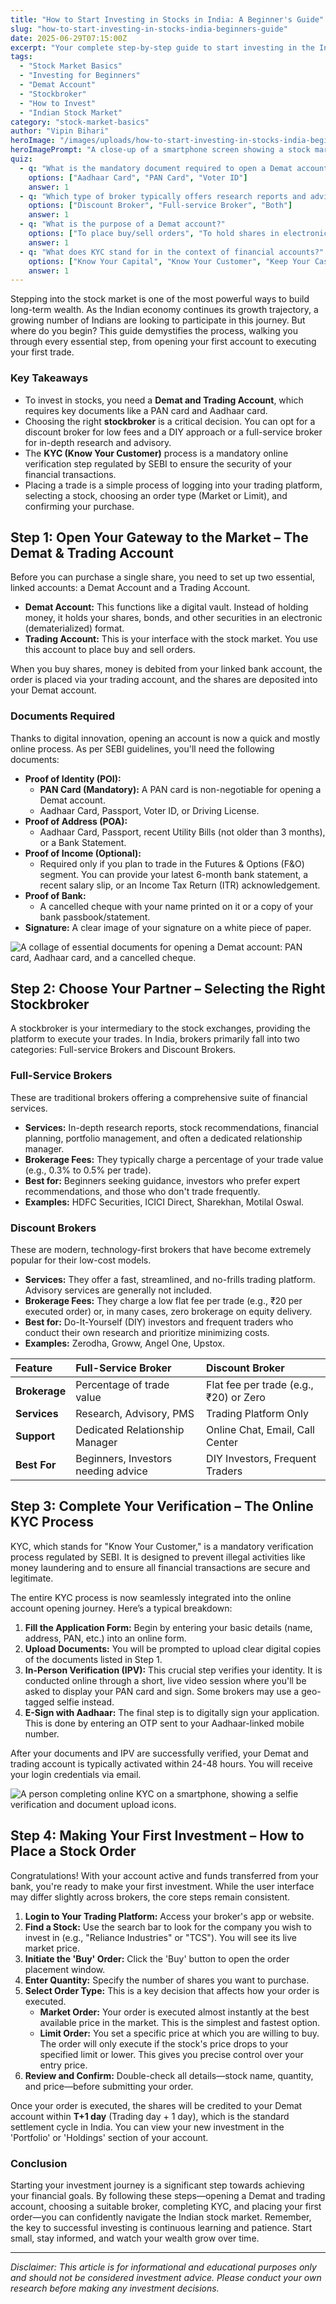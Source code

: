 ```yaml
---
title: "How to Start Investing in Stocks in India: A Beginner's Guide"
slug: "how-to-start-investing-in-stocks-india-beginners-guide"
date: 2025-06-29T07:15:00Z
excerpt: "Your complete step-by-step guide to start investing in the Indian stock market. Learn how to open a Demat account, choose a broker, complete KYC, and place your first trade."
tags:
  - "Stock Market Basics"
  - "Investing for Beginners"
  - "Demat Account"
  - "Stockbroker"
  - "How to Invest"
  - "Indian Stock Market"
category: "stock-market-basics"
author: "Vipin Bihari"
heroImage: "/images/uploads/how-to-start-investing-in-stocks-india-beginners-guide/hero-image.jpg"
heroImagePrompt: "A close-up of a smartphone screen showing a stock market trading app with charts and graphs, held by a person in a modern, bright setting, symbolizing mobile investing in India."
quiz:
  - q: "What is the mandatory document required to open a Demat account in India?"
    options: ["Aadhaar Card", "PAN Card", "Voter ID"]
    answer: 1
  - q: "Which type of broker typically offers research reports and advisory services?"
    options: ["Discount Broker", "Full-service Broker", "Both"]
    answer: 1
  - q: "What is the purpose of a Demat account?"
    options: ["To place buy/sell orders", "To hold shares in electronic form", "To transfer money for trades"]
    answer: 1
  - q: "What does KYC stand for in the context of financial accounts?"
    options: ["Know Your Capital", "Know Your Customer", "Keep Your Cash"]
    answer: 1
---
```


Stepping into the stock market is one of the most powerful ways to build long-term wealth. As the Indian economy continues its growth trajectory, a growing number of Indians are looking to participate in this journey. But where do you begin? This guide demystifies the process, walking you through every essential step, from opening your first account to executing your first trade.

### Key Takeaways
*   To invest in stocks, you need a **Demat and Trading Account**, which requires key documents like a PAN card and Aadhaar card.
*   Choosing the right **stockbroker** is a critical decision. You can opt for a discount broker for low fees and a DIY approach or a full-service broker for in-depth research and advisory.
*   The **KYC (Know Your Customer)** process is a mandatory online verification step regulated by SEBI to ensure the security of your financial transactions.
*   Placing a trade is a simple process of logging into your trading platform, selecting a stock, choosing an order type (Market or Limit), and confirming your purchase.

## Step 1: Open Your Gateway to the Market – The Demat & Trading Account

Before you can purchase a single share, you need to set up two essential, linked accounts: a Demat Account and a Trading Account.

*   **Demat Account:** This functions like a digital vault. Instead of holding money, it holds your shares, bonds, and other securities in an electronic (dematerialized) format.
*   **Trading Account:** This is your interface with the stock market. You use this account to place buy and sell orders.

When you buy shares, money is debited from your linked bank account, the order is placed via your trading account, and the shares are deposited into your Demat account.

### Documents Required
Thanks to digital innovation, opening an account is now a quick and mostly online process. As per SEBI guidelines, you'll need the following documents:

*   **Proof of Identity (POI):**
    *   **PAN Card (Mandatory):** A PAN card is non-negotiable for opening a Demat account.
    *   Aadhaar Card, Passport, Voter ID, or Driving License.
*   **Proof of Address (POA):**
    *   Aadhaar Card, Passport, recent Utility Bills (not older than 3 months), or a Bank Statement.
*   **Proof of Income (Optional):**
    *   Required only if you plan to trade in the Futures & Options (F&O) segment. You can provide your latest 6-month bank statement, a recent salary slip, or an Income Tax Return (ITR) acknowledgement.
*   **Proof of Bank:**
    *   A cancelled cheque with your name printed on it or a copy of your bank passbook/statement.
*   **Signature:** A clear image of your signature on a white piece of paper.

![A collage of essential documents for opening a Demat account: PAN card, Aadhaar card, and a cancelled cheque.](/images/uploads/how-to-start-investing-in-stocks-india-beginners-guide/demat-account-documents.png)

## Step 2: Choose Your Partner – Selecting the Right Stockbroker

A stockbroker is your intermediary to the stock exchanges, providing the platform to execute your trades. In India, brokers primarily fall into two categories: Full-service Brokers and Discount Brokers.

### Full-Service Brokers
These are traditional brokers offering a comprehensive suite of financial services.
*   **Services:** In-depth research reports, stock recommendations, financial planning, portfolio management, and often a dedicated relationship manager.
*   **Brokerage Fees:** They typically charge a percentage of your trade value (e.g., 0.3% to 0.5% per trade).
*   **Best for:** Beginners seeking guidance, investors who prefer expert recommendations, and those who don't trade frequently.
*   **Examples:** HDFC Securities, ICICI Direct, Sharekhan, Motilal Oswal.

### Discount Brokers
These are modern, technology-first brokers that have become extremely popular for their low-cost models.
*   **Services:** They offer a fast, streamlined, and no-frills trading platform. Advisory services are generally not included.
*   **Brokerage Fees:** They charge a low flat fee per trade (e.g., ₹20 per executed order) or, in many cases, zero brokerage on equity delivery.
*   **Best for:** Do-It-Yourself (DIY) investors and frequent traders who conduct their own research and prioritize minimizing costs.
*   **Examples:** Zerodha, Groww, Angel One, Upstox.

| Feature | Full-Service Broker | Discount Broker |
| :--- | :--- | :--- |
| **Brokerage** | Percentage of trade value | Flat fee per trade (e.g., ₹20) or Zero |
| **Services** | Research, Advisory, PMS | Trading Platform Only |
| **Support** | Dedicated Relationship Manager | Online Chat, Email, Call Center |
| **Best For** | Beginners, Investors needing advice | DIY Investors, Frequent Traders |

## Step 3: Complete Your Verification – The Online KYC Process

KYC, which stands for "Know Your Customer," is a mandatory verification process regulated by SEBI. It is designed to prevent illegal activities like money laundering and to ensure all financial transactions are secure and legitimate.

The entire KYC process is now seamlessly integrated into the online account opening journey. Here’s a typical breakdown:

1.  **Fill the Application Form:** Begin by entering your basic details (name, address, PAN, etc.) into an online form.
2.  **Upload Documents:** You will be prompted to upload clear digital copies of the documents listed in Step 1.
3.  **In-Person Verification (IPV):** This crucial step verifies your identity. It is conducted online through a short, live video session where you'll be asked to display your PAN card and sign. Some brokers may use a geo-tagged selfie instead.
4.  **E-Sign with Aadhaar:** The final step is to digitally sign your application. This is done by entering an OTP sent to your Aadhaar-linked mobile number.

After your documents and IPV are successfully verified, your Demat and trading account is typically activated within 24-48 hours. You will receive your login credentials via email.

![A person completing online KYC on a smartphone, showing a selfie verification and document upload icons.](/images/uploads/how-to-start-investing-in-stocks-india-beginners-guide/kyc-process.png)

## Step 4: Making Your First Investment – How to Place a Stock Order

Congratulations! With your account active and funds transferred from your bank, you're ready to make your first investment. While the user interface may differ slightly across brokers, the core steps remain consistent.

1.  **Login to Your Trading Platform:** Access your broker's app or website.
2.  **Find a Stock:** Use the search bar to look for the company you wish to invest in (e.g., "Reliance Industries" or "TCS"). You will see its live market price.
3.  **Initiate the 'Buy' Order:** Click the 'Buy' button to open the order placement window.
4.  **Enter Quantity:** Specify the number of shares you want to purchase.
5.  **Select Order Type:** This is a key decision that affects how your order is executed.
    *   **Market Order:** Your order is executed almost instantly at the best available price in the market. This is the simplest and fastest option.
    *   **Limit Order:** You set a specific price at which you are willing to buy. The order will only execute if the stock's price drops to your specified limit or lower. This gives you precise control over your entry price.
6.  **Review and Confirm:** Double-check all details—stock name, quantity, and price—before submitting your order.

Once your order is executed, the shares will be credited to your Demat account within **T+1 day** (Trading day + 1 day), which is the standard settlement cycle in India. You can view your new investment in the 'Portfolio' or 'Holdings' section of your account.

### Conclusion
Starting your investment journey is a significant step towards achieving your financial goals. By following these steps—opening a Demat and trading account, choosing a suitable broker, completing KYC, and placing your first order—you can confidently navigate the Indian stock market. Remember, the key to successful investing is continuous learning and patience. Start small, stay informed, and watch your wealth grow over time.

***

*Disclaimer: This article is for informational and educational purposes only and should not be considered investment advice. Please conduct your own research before making any investment decisions.*